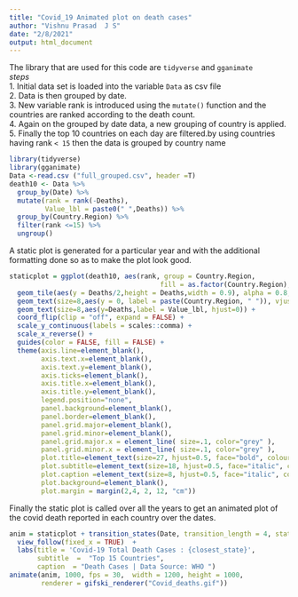 ```yaml
---
title: "Covid_19 Animated plot on death cases"
author: "Vishnu Prasad  J S"
date: "2/8/2021"
output: html_document
---
```

The library that are used for this code are `tidyverse` and `gganimate`   
*steps*     
1. Initial data set is loaded into the variable `Data` as csv file    
2. Data is then grouped by date.  
3. New variable rank is introduced using the `mutate()` function and the countries are ranked according to the death count.  
4. Again on the grouped by date data, a new grouping of country is applied.  
5. Finally the top 10 countries on each day are filtered.by using countries having rank `< 15`
 then the data is grouped by country name   
 
```r

library(tidyverse)
library(gganimate)
Data <-read.csv ("full_grouped.csv", header =T) 
death10 <- Data %>%
  group_by(Date) %>%
  mutate(rank = rank(-Deaths),
         Value_lbl = paste0(" ",Deaths)) %>%
  group_by(Country.Region) %>% 
  filter(rank <=15) %>%
  ungroup()


```
A static plot is generated for a particular year and with the additional formatting done so as to make the plot look good.

```r
staticplot = ggplot(death10, aes(rank, group = Country.Region, 
                                      fill = as.factor(Country.Region), color = as.factor(Country.Region))) +
  geom_tile(aes(y = Deaths/2,height = Deaths,width = 0.9), alpha = 0.8, color = NA) +
  geom_text(size=8,aes(y = 0, label = paste(Country.Region, " ")), vjust = 0.2, hjust = 1) +
  geom_text(size=8,aes(y=Deaths,label = Value_lbl, hjust=0)) +
  coord_flip(clip = "off", expand = FALSE) +
  scale_y_continuous(labels = scales::comma) +
  scale_x_reverse() +
  guides(color = FALSE, fill = FALSE) +
  theme(axis.line=element_blank(),
        axis.text.x=element_blank(),
        axis.text.y=element_blank(),
        axis.ticks=element_blank(),
        axis.title.x=element_blank(),
        axis.title.y=element_blank(),
        legend.position="none",
        panel.background=element_blank(),
        panel.border=element_blank(),
        panel.grid.major=element_blank(),
        panel.grid.minor=element_blank(),
        panel.grid.major.x = element_line( size=.1, color="grey" ),
        panel.grid.minor.x = element_line( size=.1, color="grey" ),
        plot.title=element_text(size=27, hjust=0.5, face="bold", colour="black", vjust=-1),
        plot.subtitle=element_text(size=18, hjust=0.5, face="italic", color="grey"),
        plot.caption =element_text(size=8, hjust=0.5, face="italic", color="grey"),
        plot.background=element_blank(),
        plot.margin = margin(2,4, 2, 12, "cm"))

```

Finally the static plot is called over all the years to get an animated plot of the covid death reported in each country over the dates.

```r

anim = staticplot + transition_states(Date, transition_length = 4, state_length = 1) +
  view_follow(fixed_x = TRUE)  +
  labs(title = 'Covid-19 Total Death Cases : {closest_state}',  
       subtitle  =  "Top 15 Countries",
       caption  = "Death Cases | Data Source: WHO ")
animate(anim, 1000, fps = 30,  width = 1200, height = 1000, 
        renderer = gifski_renderer("Covid_deaths.gif"))
```